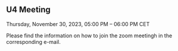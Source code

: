 ## U4 Meeting {.unnumbered}

Thursday, November 30, 2023, 05:00 PM -- 06:00 PM CET

Please find the information on how to join the zoom meetingh in the corresponding e-mail.